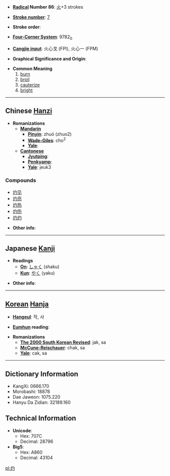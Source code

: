 * '''[[Wiktionary:Chinese radical index| Radical]] Number 86''': [[Wiktionary:Chinese radical index 火|火]]+3 strokes

* '''[[Wiktionary:Chinese total strokes index|Stroke number]]''': [[Wiktionary:Chinese total strokes index 7|7]]

* '''Stroke order''': 

* '''[[Wiktionary:Chinese four corner index|Four-Corner System]]''': 9782<sub>0</sub>

* '''[[Wiktionary:Chinese Cangjie index|Cangjie input]]''': 火心戈 (FPI), 火心一 (FPM)

* '''Graphical Significance and Origin''': 

* '''Common Meaning'''
*# [[burn]]
*# [[broil]]
*# [[cauterize]]
*# [[bright]]

----

== Chinese [[Hanzi]] ==

* '''Romanizations'''
** '''[[Mandarin]]'''
*** '''[[Pinyin]]''': zhuó (zhuo2)
*** '''[[Wade-Giles]]''': cho<sup>2</sup>
*** '''[[Yale]]''': 
** '''[[Cantonese]]'''
*** '''[[Jyutping]]''':
*** '''[[Penkyamp]]''': 
*** '''[[Yale]]''': jeuk3

===Compounds===
*[[灼见]]
*[[灼亮]]
*[[灼热]]
*[[灼伤]]
*[[灼灼]]

* '''Other info''': 

----

== Japanese [[Kanji]] ==

* '''Readings'''
** '''[[On]]''': [[しゃく]] (shaku)
** '''[[Kun]]''': [[やく]] (yaku)

* '''Other info''':  

----

== [[Korean]] [[Hanja]] ==

* '''[[Hangeul]]''': 작, 사

* '''[[Eumhun]] reading''': 

* '''Romanizations'''
** '''[[The 2000 South Korean Revised Romanization|The 2000 South Korean Revised]]''': jak, sa
** '''[[McCune-Reischauer]]''': chak, sa
** '''[[Yale]]''': cak, sa

----

== Dictionary Information ==

* KangXi: 0666.170
* Morobashi: 18878
* Dae Jaweon: 1075.220
* Hanyu Da Zidian: 32189.160

== Technical Information ==

* '''Unicode''':
** Hex: 707C
** Decimal: 28796
* '''Big5''':
** Hex: A860
** Decimal: 43104

[[pl:灼]]